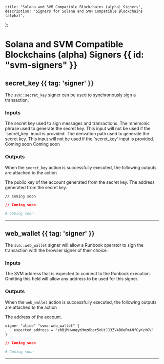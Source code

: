     title: "Solana and SVM Compatible Blockchains (alpha) Signers",
    description: "Signers for Solana and SVM Compatible Blockchains (alpha)",
};

# Solana and SVM Compatible Blockchains (alpha) Signers {{ id: "svm-signers" }}



## secret_key {{ tag: 'signer' }}

The `svm::secret_key` signer can be used to synchronously sign a transaction.

### Inputs

<Properties>


  <Property name="secret_key" type="">
    The secret key used to sign messages and transactions.
  </Property>


  <Property name="mnemonic" type="">
    The mnemonic phrase used to generate the secret key. This input will not be used if the `secret_key` input is provided.
  </Property>


  <Property name="derivation_path" type="">
    The derivation path used to generate the secret key. This input will not be used if the `secret_key` input is provided.
  </Property>


  <Property name="is_encrypted" type="">
    Coming soon
  </Property>


  <Property name="password" type="">
    Coming soon
  </Property>


</Properties>

### Outputs

<Note>

When the `secret_key` action is successfully executed, the following outputs are attached to the action

</Note>

<Properties>


  <Property name="public_key">
    The public key of the account generated from the secret key.
  </Property>


  <Property name="address">
    The address generated from the secret key.
  </Property>


</Properties>

<CodeGroup title="Example using secret_key">


```hcl {{ title: 'main.tx' }}
// Coming soon

```


```json {{ title: 'main.json' }}
// Coming soon
```

```yaml {{ title: 'main.yaml' }}
# Coming soon
```

</CodeGroup>

---


## web_wallet {{ tag: 'signer' }}

The `svm::web_wallet` signer will allow a Runbook operator to sign the transaction with the browser signer of their choice.

### Inputs

<Properties>


  <Property name="expected_address" type="">
    The SVM address that is expected to connect to the Runbook execution. Omitting this field will allow any address to be used for this signer.
  </Property>


</Properties>

### Outputs

<Note>

When the `web_wallet` action is successfully executed, the following outputs are attached to the action

</Note>

<Properties>


  <Property name="address">
    The address of the account.
  </Property>


</Properties>

<CodeGroup title="Example using web_wallet">


```hcl {{ title: 'main.tx' }}
signer "alice" "svm::web_wallet" {
    expected_address = "zbBjhHwuqyKMmz8ber5oUtJJ3ZV4B6ePmANfGyKzVGV"
}

```


```json {{ title: 'main.json' }}
// Coming soon
```

```yaml {{ title: 'main.yaml' }}
# Coming soon
```

</CodeGroup>

---

